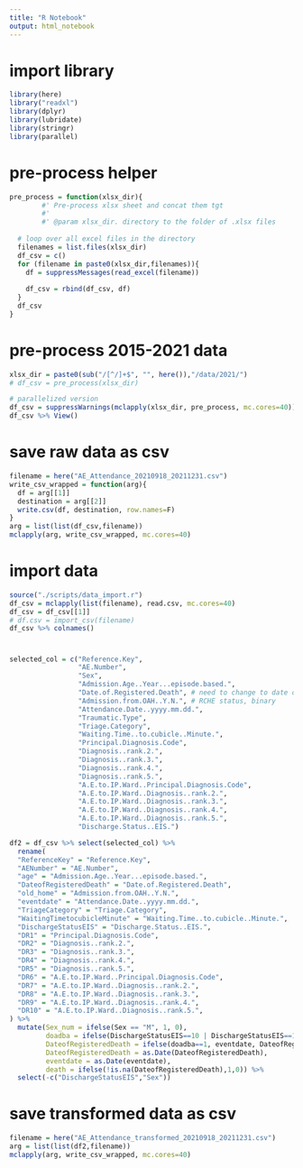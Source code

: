 ```yaml
---
title: "R Notebook"
output: html_notebook
---
```


# import library

```r
library(here)
library("readxl")
library(dplyr)
library(lubridate)
library(stringr)
library(parallel)
```

# pre-process helper

```r
pre_process = function(xlsx_dir){
        #' Pre-process xlsx sheet and concat them tgt
        #' 
        #' @param xlsx_dir. directory to the folder of .xlsx files
  
  # loop over all excel files in the directory
  filenames = list.files(xlsx_dir)
  df_csv = c()
  for (filename in paste0(xlsx_dir,filenames)){
    df = suppressMessages(read_excel(filename))
    
    df_csv = rbind(df_csv, df)
  }
  df_csv
}
```

# pre-process 2015-2021 data

```r
xlsx_dir = paste0(sub("/[^/]+$", "", here()),"/data/2021/")
# df_csv = pre_process(xlsx_dir)

# parallelized version
df_csv = suppressWarnings(mclapply(xlsx_dir, pre_process, mc.cores=40))
df_csv %>% View()
```

# save raw data as csv

```r
filename = here("AE_Attendance_20210918_20211231.csv")
write_csv_wrapped = function(arg){
  df = arg[[1]]
  destination = arg[[2]]
  write.csv(df, destination, row.names=F)
}
arg = list(list(df_csv,filename))
mclapply(arg, write_csv_wrapped, mc.cores=40)
```


# import data

```r
source("./scripts/data_import.r")
df_csv = mclapply(list(filename), read.csv, mc.cores=40)
df_csv = df_csv[[1]]
# df.csv = import_csv(filename)
df_csv %>% colnames()
```

# 

```r
selected_col = c("Reference.Key",
                 "AE.Number",
                 "Sex",
                 "Admission.Age..Year...episode.based.",
                 "Date.of.Registered.Death", # need to change to date of arrival if DOA
                 "Admission.from.OAH..Y.N.", # RCHE status, binary
                 "Attendance.Date..yyyy.mm.dd.",
                 "Traumatic.Type",
                 "Triage.Category",
                 "Waiting.Time..to.cubicle..Minute.",
                 "Principal.Diagnosis.Code",
                 "Diagnosis..rank.2.",
                 "Diagnosis..rank.3.",
                 "Diagnosis..rank.4.",
                 "Diagnosis..rank.5.",
                 "A.E.to.IP.Ward..Principal.Diagnosis.Code",
                 "A.E.to.IP.Ward..Diagnosis..rank.2.",
                 "A.E.to.IP.Ward..Diagnosis..rank.3.",
                 "A.E.to.IP.Ward..Diagnosis..rank.4.",
                 "A.E.to.IP.Ward..Diagnosis..rank.5.",
                 "Discharge.Status..EIS.")

df2 = df_csv %>% select(selected_col) %>%
  rename(
  "ReferenceKey" = "Reference.Key",
  "AENumber" = "AE.Number",
  "age" = "Admission.Age..Year...episode.based.",
  "DateofRegisteredDeath" = "Date.of.Registered.Death",
  "old_home" = "Admission.from.OAH..Y.N.",
  "eventdate" = "Attendance.Date..yyyy.mm.dd.",
  "TriageCategory" = "Triage.Category",
  "WaitingTimetocubicleMinute" = "Waiting.Time..to.cubicle..Minute.",
  "DischargeStatusEIS" = "Discharge.Status..EIS.",
  "DR1" = "Principal.Diagnosis.Code",
  "DR2" = "Diagnosis..rank.2.",
  "DR3" = "Diagnosis..rank.3.",
  "DR4" = "Diagnosis..rank.4.",
  "DR5" = "Diagnosis..rank.5.",
  "DR6" = "A.E.to.IP.Ward..Principal.Diagnosis.Code",
  "DR7" = "A.E.to.IP.Ward..Diagnosis..rank.2.",
  "DR8" = "A.E.to.IP.Ward..Diagnosis..rank.3.",
  "DR9" = "A.E.to.IP.Ward..Diagnosis..rank.4.",
  "DR10" = "A.E.to.IP.Ward..Diagnosis..rank.5.",
) %>%
  mutate(Sex_num = ifelse(Sex == "M", 1, 0),
         doadba = ifelse(DischargeStatusEIS==10 | DischargeStatusEIS==11, 1, 0), # doa/dba col
         DateofRegisteredDeath = ifelse(doadba==1, eventdate, DateofRegisteredDeath),
         DateofRegisteredDeath = as.Date(DateofRegisteredDeath),
         eventdate = as.Date(eventdate),
         death = ifelse(!is.na(DateofRegisteredDeath),1,0)) %>%
  select(-c("DischargeStatusEIS","Sex"))
```


# save transformed data as csv

```r
filename = here("AE_Attendance_transformed_20210918_20211231.csv")
arg = list(list(df2,filename))
mclapply(arg, write_csv_wrapped, mc.cores=40)
```